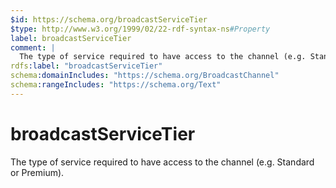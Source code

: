 ```yaml
---
$id: https://schema.org/broadcastServiceTier
$type: http://www.w3.org/1999/02/22-rdf-syntax-ns#Property
label: broadcastServiceTier
comment: |
  The type of service required to have access to the channel (e.g. Standard or Premium).
rdfs:label: "broadcastServiceTier"
schema:domainIncludes: "https://schema.org/BroadcastChannel"
schema:rangeIncludes: "https://schema.org/Text"
---
```


# broadcastServiceTier

The type of service required to have access to the channel (e.g. Standard or Premium).

